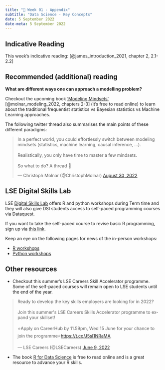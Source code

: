 ---
title: "🔖 Week 01 - Appendix"
subtitle: "Data Science - Key Concepts"
date: 5 September 2022
date-meta: 5 September 2022
---

## Indicative Reading

This week's indicative reading: [@james_introduction_2021, chapter 2, 2.1-2.2]

## Recommended (additional) reading

**What are different ways one can approach a modelling problem?**

Checkout the upcoming book ['Modeling Mindsets'](https://book.modeling-mindsets.com/) [@molnar_modeling_2022, chapters 2-3] (it's free to read online) to learn about the traditional frequentist statistics vs Bayesian statistics vs Machine Learning approaches.

The following twitter thread also summarises the main points of these different paradigms:
<blockquote class="twitter-tweet"><p lang="en" dir="ltr">In a perfect world, you could effortlessly switch between modeling mindsets (statistics, machine learning, causal inference, ...).<br><br>Realistically, you only have time to master a few mindsets.<br><br>So what to do? A thread 🧵</p>&mdash; Christoph Molnar (\@ChristophMolnar) <a href="https://twitter.com/ChristophMolnar/status/1564624829009072129?ref_src=twsrc%5Etfw">August 30, 2022</a></blockquote> <script async src="https://platform.twitter.com/widgets.js" charset="utf-8"></script>


## LSE Digital Skills Lab

LSE [Digital Skills Lab](https://info.lse.ac.uk/current-students/digital-skills-lab) offers R and python workshops during Term time and they will also give DSI students access to self-paced programming courses via Dataquest.

If you want to take the self-paced course to revise basic R programming, sign up via [this link](https://lse.eu.qualtrics.com/jfe/form/SV_6DbHqit2R8Y324u).

Keep an eye on the following pages for news of the in-person workshops:

- [R workshops](https://info.lse.ac.uk/current-students/digital-skills-lab/r)
- [Python workshops](https://info.lse.ac.uk/current-students/digital-skills-lab/python)


## Other resources

- Checkout this summer's LSE Careers Skill Accelerator programme. Some of the self-paced courses will remain open to LSE students until the end of the year.

<blockquote class="twitter-tweet"><p lang="en" dir="ltr">Ready to develop the key skills employers are looking for in 2022?<br><br>Join this summer&#39;s LSE Careers Skills Accelerator programme to expand your skillset!<br><br>⭐Apply on CareerHub by 11.59pm, Wed 15 June for your chance to join the programme⭐<a href="https://t.co/J5sI1NRaMA">https://t.co/J5sI1NRaMA</a></p>&mdash; LSE Careers (@LSECareers) <a href="https://twitter.com/LSECareers/status/1534868470495596545?ref_src=twsrc%5Etfw">June 9, 2022</a></blockquote> <script async src="https://platform.twitter.com/widgets.js" charset="utf-8"></script>

- The book [R for Data Science](https://r4ds.had.co.nz/) is free to read online and is a great resource to advance your R skills. 